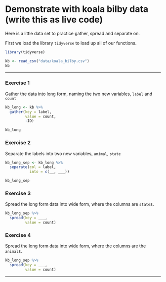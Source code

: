 # Demonstrate with koala bilby data (write this as live code)

Here is a little data set to practice gather, spread and separate on.

First we load the library `tidyverse` to load up all of our functions.

```r
library(tidyverse)
```


```r
kb <- read_csv("data/koala_bilby.csv")
kb
```

---

### Exercise 1

Gather the data into long form, naming the two new variables, `label` and `count`

```r
kb_long <- kb %>% 
  gather(key = label, 
         value = count, 
         -ID)

kb_long
```

### Exercise 2

Separate the labels into two new variables, `animal`, `state`

```r
kb_long_sep <- kb_long %>%
  separate(col = label, 
           into = c(__, ___))

kb_long_sep
```

### Exercise 3

Spread the long form data into wide form, where the columns are `state`s. 
```r
kb_long_sep %>% 
  spread(key = ___, 
         value = count)
```

### Exercise 4

Spread the long form data into wide form, where the columns are the `animal`s. 

```r
kb_long_sep %>% 
  spread(key = ___, 
         value = count)
```

---
